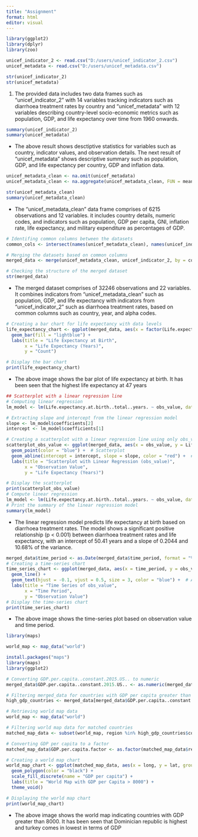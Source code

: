 ---
title: "Assignment"
format: html
editor: visual
---

```{r}
library(ggplot2)
library(dplyr)
library(zoo)
```

```{r}
unicef_indicator_2 <- read.csv("D:/users/unicef_indicator_2.csv")
unicef_metadata <- read.csv("D:/users/unicef_metadata.csv")
```

```{r}
str(unicef_indicator_2)
str(unicef_metadata)
```

1.  The provided data includes two data frames such as "unicef_indicator_2" with 14 variables tracking indicators such as diarrhoea treatment rates by country and "unicef_metadata" with 12 variables describing country-level socio-economic metrics such as population, GDP, and life expectancy over time from 1960 onwards.

```{r}
summary(unicef_indicator_2)
summary(unicef_metadata)
```

-   The above result shows desctiptive statistics for variables such as country, indicator values, and observation details. The next result of "unicef_metadata" shows descriptive summary such as population, GDP, and life expectancy per country, GDP and inflation data.

```{r}
unicef_metadata_clean <- na.omit(unicef_metadata)
unicef_metadata_clean <- na.aggregate(unicef_metadata_clean, FUN = mean)
```

```{r}
str(unicef_metadata_clean)
summary(unicef_metadata_clean)
```

-   The "unicef_metadata_clean" data frame comprises of 6215 observations and 12 variables. it includes country details, numeric codes, and indicators such as population, GDP per capita, GNI, inflation rate, life expectancy, and military expenditure as percentages of GDP.

```{r}
# Identifing common columns between the datasets
common_cols <- intersect(names(unicef_metadata_clean), names(unicef_indicator_2))

# Merging the datasets based on common columns
merged_data <- merge(unicef_metadata_clean, unicef_indicator_2, by = common_cols)

# Checking the structure of the merged dataset
str(merged_data)
```

-   The merged dataset comprises of 32246 observations and 22 variables. It combines indicators from "unicef_metadata_clean" such as population, GDP, and life expectancy with indicators from "unicef_indicator_2" such as diarrhoea treatment rates, based on common columns such as country, year, and alpha codes.

```{r}
# Creating a bar chart for life expectancy with data levels
life_expectancy_chart <- ggplot(merged_data, aes(x = factor(Life.expectancy.at.birth..total..years.))) +
  geom_bar(fill = "lightblue") +
  labs(title = "Life Expectancy at Birth",
       x = "Life Expectancy (Years)",
       y = "Count")

# Display the bar chart
print(life_expectancy_chart)
```

-   The above image shows the bar plot of life expectancy at birth. It has been seen that the highest life expectancy at 47 years

```{r}
## Scatterplot with a linear regression line
# Computing linear regression
lm_model <- lm(Life.expectancy.at.birth..total..years. ~ obs_value, data = merged_data)

# Extracting slope and intercept from the linear regression model
slope <- lm_model$coefficients[2]
intercept <- lm_model$coefficients[1]

# Creating a scatterplot with a linear regression line using only obs_value
scatterplot_obs_value <- ggplot(merged_data, aes(x = obs_value, y = Life.expectancy.at.birth..total..years.)) +
  geom_point(color = "blue") +  # Scatterplot
  geom_abline(intercept = intercept, slope = slope, color = "red") +  # Linear regression line
  labs(title = "Scatterplot with Linear Regression (obs_value)",
       x = "Observation Value",
       y = "Life Expectancy (Years)")

# Display the scatterplot
print(scatterplot_obs_value)
# Compute linear regression
lm_model <- lm(Life.expectancy.at.birth..total..years. ~ obs_value, data = merged_data)
# Print the summary of the linear regression model
summary(lm_model)
```

-   The linear regression model predicts life expectancy at birth based on diarrhoea treatment rates. The model shows a significant positive relationship (p \< 0.001) between diarrhoea treatment rates and life expectancy, with an intercept of 50.41 years and a slope of 0.2044 and 10.68% of the variance.

```{r}
merged_data$time_period <- as.Date(merged_data$time_period, format = "%Y")
# Creating a time-series chart
time_series_chart <- ggplot(merged_data, aes(x = time_period, y = obs_value, label = round(obs_value, 2))) +
  geom_line() +
  geom_text(hjust = -0.1, vjust = 0.5, size = 3, color = "blue") +  # Add data values
  labs(title = "Time Series of obs_value",
       x = "Time Period",
       y = "Observation Value")
# Display the time-series chart
print(time_series_chart)
```

-   The above image shows the time-series plot based on observation value and time period.

```{r}
library(maps)
```

```{r}
world_map <- map_data("world")
```

```{r}
install.packages("maps")
library(maps)
library(ggplot2)

# Converting GDP.per.capita..constant.2015.US.. to numeric
merged_data$GDP.per.capita..constant.2015.US.. <- as.numeric(merged_data$GDP.per.capita..constant.2015.US..)

# Filtering merged_data for countries with GDP per capita greater than 8000
high_gdp_countries <- merged_data[merged_data$GDP.per.capita..constant.2015.US. > 8000, ]

# Retrieving world map data
world_map <- map_data("world")

# Filtering world map data for matched countries
matched_map_data <- subset(world_map, region %in% high_gdp_countries$country)

# Converting GDP per capita to a factor
matched_map_data$GDP.per.capita.factor <- as.factor(matched_map_data$region)

# Creating a world map chart
world_map_chart <- ggplot(matched_map_data, aes(x = long, y = lat, group = group, fill = GDP.per.capita.factor)) +
  geom_polygon(color = "black") +
  scale_fill_discrete(name = "GDP per capita") +
  labs(title = "World Map with GDP per Capita > 8000") +
  theme_void()

# Displaying the world map chart
print(world_map_chart)
```

-   The above image shows the world map indicating countries with GDP greater than 8000. It has been seen that Dominician republic is highest and turkey comes in lowest in terms of GDP

```{r}

```

```{r}

```

```{r}

```

```         
```
